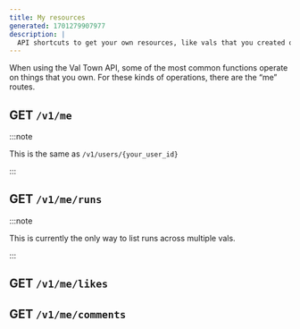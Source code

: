 ```yaml
---
title: My resources
generated: 1701279907977
description: |
  API shortcuts to get your own resources, like vals that you created or have run.
---
```



When using the Val Town API, some of the most common functions operate on things
that you own. For these kinds of operations, there are the “me” routes.

## GET `/v1/me`

:::note

This is the same as `/v1/users/{your_user_id}`

:::

<Val url="https://www.val.town/embed/neverstew.getMe" />

## GET `/v1/me/runs`

:::note

This is currently the only way to list runs across multiple vals.

:::

<Val url="https://www.val.town/embed/neverstew.getRuns" />

## GET `/v1/me/likes`

<Val url="https://www.val.town/embed/neverstew.getLikes" />

## GET `/v1/me/comments`

<Val url="https://www.val.town/embed/neverstew.getComments" />
